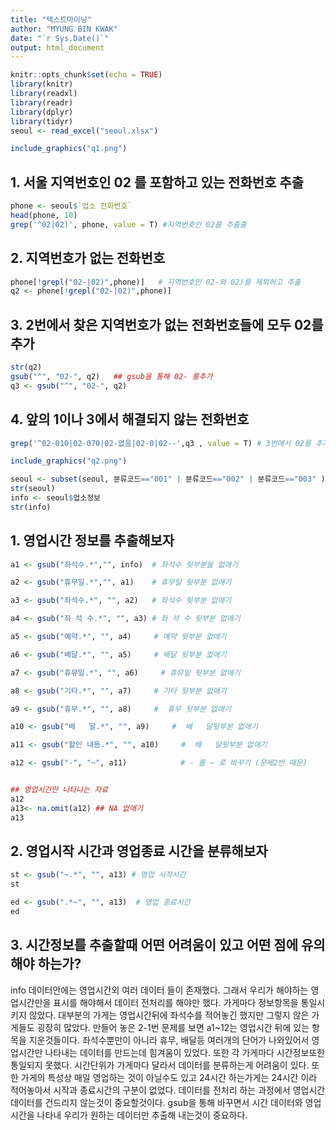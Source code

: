 ---
title: "텍스트마이닝"
author: "MYUNG BIN KWAK"
date: "`r Sys.Date()`"
output: html_document
---

```{r setup, include=FALSE}
knitr::opts_chunk$set(echo = TRUE)
library(knitr)
library(readxl)
library(readr)
library(dplyr)
library(tidyr)
seoul <- read_excel("seoul.xlsx")
```

```{r, echo = FALSE, out.width = "75%", fig.align = "left"}
include_graphics("q1.png")
```

## 1. 서울 지역번호인 02 를 포함하고 있는 전화번호 추출
```{r}
phone <- seoul$`업소 전화번호`
head(phone, 10)
grep('^02|02)', phone, value = T) #지역번호인 02를 추출출
```

## 2. 지역번호가 없는 전화번호

```{r}
phone[!grepl("02-|02)",phone)]   # 지역번호인 02-와 02)를 제외하고 추출
q2 <- phone[!grepl("02-|02)",phone)] 
```

## 3. 2번에서 찾은 지역번호가 없는 전화번호들에 모두 02를 추가

```{r}
str(q2)
gsub("^", "02-", q2)   ## gsub을 통해 02- 를추가 
q3 <- gsub("^", "02-", q2)  
```

## 4. 앞의 1이나 3에서 해결되지 않는 전화번호

```{r}
grep('^02-010|02-070|02-없음|02-0|02--',q3 , value = T) # 3번에서 02를 추가한 데이터중 비정상적 데이터를 추출 (010, 없음, - , -- )
```



```{r, echo = FALSE, out.width = "75%", fig.align = "left"}
include_graphics("q2.png")
```

```{r}
seoul <- subset(seoul, 분류코드=="001" | 분류코드=="002" | 분류코드=="003" )
str(seoul) 
info <- seoul$업소정보
str(info)
```
## 1. 영업시간 정보를 추출해보자
```{r}
a1 <- gsub("좌석수.*","", info)  # 좌석수 뒷부분을 없애기

a2 <- gsub("휴무일.*","", a1)    # 휴무일 뒷부분 없애기

a3 <- gsub("좌석수.*", "", a2)   # 좌석수 뒷부분 없애기

a4 <- gsub("좌 석 수.*", "", a3) # 좌 석 수 뒷부분 없애기

a5 <- gsub("예약.*", "", a4)     # 예약 뒷부분 없애기

a6 <- gsub("배달.*", "", a5)     # 배달 뒷부분 없애기

a7 <- gsub("휴뮤일.*", "", a6)     # 휴뮤일 뒷부분 없애기

a8 <- gsub("기타.*", "", a7)     # 기타 뒷부분 없애기

a9 <- gsub("휴무.*", "", a8)     #  휴무 뒷부분 없애기

a10 <- gsub("배   달.*", "", a9)     #  배   달뒷부분 없애기

a11 <- gsub("할인 내용.*", "", a10)     #  배   달뒷부분 없애기

a12 <- gsub("-", "~", a11)            # - 를 ~ 로 바꾸기 (문제2번 때문)


## 영업시간만 나타나는 자료
a12
a13<- na.omit(a12) ## NA 없애기 
a13
```


## 2. 영업시작 시간과 영업종료 시간을 분류해보자 
```{r}
st <- gsub("~.*", "", a13) # 영업 시작시간
st

ed <- gsub(".*~", "", a13)  # 영업 종료시간
ed

```


## 3. 시간정보를 추출할때 어떤 어려움이 있고 어떤 점에 유의해야 하는가?

info 데이터안에는 영업시간외 여러 데이터 들이 존재했다. 그래서 우리가 해야하는 영업시간만을 표시를 해야해서 데이터 전처리를 해야만 했다. 가게마다 정보항목을 통일시키지 않았다. 대부분의 가게는 영업시간뒤에 좌석수를 적어놓긴 했지만 그렇지 않은 가게들도 굉장히 많았다. 만들어 놓은 2-1번 문제를 보면 a1~12는 영업시간 뒤에 있는 항목을 지운것들이다. 좌석수뿐만이 아니라 휴무, 배달등 여러개의 단어가 나와있어서 영업시간만 나타내는 데이터를 만드는데 힘겨움이 있었다. 또한 각 가게마다 시간정보또한 통일되지 못했다. 시간단위가  가게마다 달라서 데이터를 분류하는게 어려움이 있다. 또한 가게의 특성상 매일 영업하는 것이 아닐수도 있고 24시간 하는가게는 24시간 이라 적어놓아서 시작과 종료시간의 구분이 없었다. 데이터를 전처리 하는 과정에서 영업시간데이터를 건드리지 않는것이 중요할것이다. gsub을 통해 바꾸면서 시간 데이터와 영업시간을 나타내 우리가 원하는 데이터만 추출해 내는것이 중요하다. 




